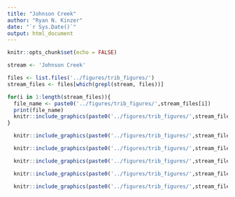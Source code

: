 ```yaml
---
title: "Johnson Creek"
author: "Ryan N. Kinzer"
date: "`r Sys.Date()`"
output: html_document
---
```


```r
knitr::opts_chunk$set(echo = FALSE)
```

```r
stream <- 'Johnson Creek'

files <- list.files('../figures/trib_figures/')
stream_files <- files[which(grepl(stream, files))]
```

```r
for(i in 1:length(stream_files)){
  file_name <- paste0('../figures/trib_figures/',stream_files[i])
  print(file_name)
  knitr::include_graphics(paste0('../figures/trib_figures/',stream_files[i]))
}
```


```r
  knitr::include_graphics(paste0('../figures/trib_figures/',stream_files[1]))
```

```r
  knitr::include_graphics(paste0('../figures/trib_figures/',stream_files[2]))
```

```r
  knitr::include_graphics(paste0('../figures/trib_figures/',stream_files[3]))
```

```r
  knitr::include_graphics(paste0('../figures/trib_figures/',stream_files[4]))
```

```r
  knitr::include_graphics(paste0('../figures/trib_figures/',stream_files[5]))
```